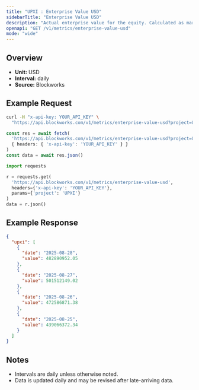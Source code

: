 ```yaml
---
title: "UPXI : Enterprise Value USD"
sidebarTitle: "Enterprise Value USD"
description: "Actual enterprise value for the equity. Calculated as market cap - liabilities + assets"
openapi: "GET /v1/metrics/enterprise-value-usd"
mode: "wide"
---
```


## Overview

- **Unit:** USD
- **Interval:** daily
- **Source:** Blockworks

## Example Request

<CodeGroup>

```bash cURL
curl -H "x-api-key: YOUR_API_KEY" \
  "https://api.blockworks.com/v1/metrics/enterprise-value-usd?project=UPXI"
```

```typescript TypeScript
const res = await fetch(
  'https://api.blockworks.com/v1/metrics/enterprise-value-usd?project=UPXI',
  { headers: { 'x-api-key': 'YOUR_API_KEY' } }
)
const data = await res.json()
```

```python Python
import requests

r = requests.get(
  'https://api.blockworks.com/v1/metrics/enterprise-value-usd',
  headers={'x-api-key': 'YOUR_API_KEY'},
  params={'project': 'UPXI'}
)
data = r.json()
```

</CodeGroup>

## Example Response

```json
{
  "upxi": [
    {
      "date": "2025-08-28",
      "value": 482890952.05
    },
    {
      "date": "2025-08-27",
      "value": 501512149.02
    },
    {
      "date": "2025-08-26",
      "value": 472586871.38
    },
    {
      "date": "2025-08-25",
      "value": 439066372.34
    }
  ]
}
```

## Notes
- Intervals are daily unless otherwise noted.
- Data is updated daily and may be revised after late-arriving data.
